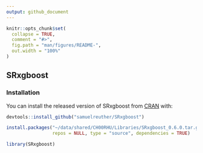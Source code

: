 ```yaml
---
output: github_document
---
```


<!-- README.md is generated from README.Rmd. Please edit that file -->

```r
knitr::opts_chunk$set(
  collapse = TRUE,
  comment = "#>",
  fig.path = "man/figures/README-",
  out.width = "100%"
)
```

## SRxgboost

<!-- badges: start -->
<!-- badges: end -->

<!-- The goal of SRxgboost is to ... -->

### Installation

You can install the released version of SRxgboost from [CRAN](https://CRAN.R-project.org) with:

```r
devtools::install_github("samuelreuther/SRxgboost")

install.packages("~/data/shared/CH00RHU/Libraries/SRxgboost_0.6.0.tar.gz",
                 repos = NULL, type = "source", dependencies = TRUE)

library(SRxgboost)
```
